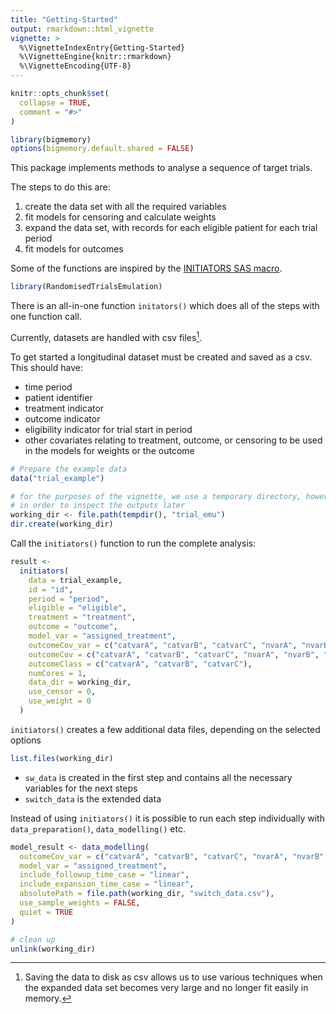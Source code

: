 ```yaml
---
title: "Getting-Started"
output: rmarkdown::html_vignette
vignette: >
  %\VignetteIndexEntry{Getting-Started}
  %\VignetteEngine{knitr::rmarkdown}
  %\VignetteEncoding{UTF-8}
---
```


```r
knitr::opts_chunk$set(
  collapse = TRUE,
  comment = "#>"
)

library(bigmemory)
options(bigmemory.default.shared = FALSE)
```

This package implements methods to analyse a sequence of target trials.

The steps to do this are:

 1. create the data set with all the required variables
 2. fit models for censoring and calculate weights
 3. expand the data set, with records for each eligible patient for each trial period
 4. fit models for outcomes

Some of the functions are inspired by the [INITIATORS SAS macro](https://causalab.sph.harvard.edu/software/).

```r
library(RandomisedTrialsEmulation)
```


There is an all-in-one function `initators()` which does all of the steps with one function call.

Currently, datasets are handled with csv files[^csv]. 

To get started a longitudinal dataset must be created and saved as a csv.
This should have:

 * time period
 * patient identifier
 * treatment indicator
 * outcome indicator
 * eligibility indicator for trial start in period
 * other covariates relating to treatment, outcome, or censoring to be used in the models for weights or the outcome
 

[^csv]: Saving the data to disk as csv allows us to use various techniques when the expanded data set becomes very 
large and no longer fit easily in memory.


```r
# Prepare the example data
data("trial_example")

# for the purposes of the vignette, we use a temporary directory, however it may be useful to use a permanent location
# in order to inspect the outputs later
working_dir <- file.path(tempdir(), "trial_emu")
dir.create(working_dir)
```

Call the `initiators()` function to run the complete analysis:
```r
result <-
  initiators(
    data = trial_example,
    id = "id",
    period = "period",
    eligible = "eligible",
    treatment = "treatment",
    outcome = "outcome",
    model_var = "assigned_treatment",
    outcomeCov_var = c("catvarA", "catvarB", "catvarC", "nvarA", "nvarB", "nvarC"),
    outcomeCov = c("catvarA", "catvarB", "catvarC", "nvarA", "nvarB", "nvarC"),
    outcomeClass = c("catvarA", "catvarB", "catvarC"),
    numCores = 1,
    data_dir = working_dir,
    use_censor = 0,
    use_weight = 0
  )
```

`initiators()` creates a few additional data files, depending on the selected options
```r
list.files(working_dir)
```
 
 * `sw_data` is created in the first step and contains all the necessary variables for the next steps
 * `switch_data` is the extended data
 

Instead of using `initiators()` it is possible to run each step individually with `data_preparation()`,
`data_modelling()` etc.

```r
model_result <- data_modelling(
  outcomeCov_var = c("catvarA", "catvarB", "catvarC", "nvarA", "nvarB", "nvarC"),
  model_var = "assigned_treatment",
  include_followup_time_case = "linear",
  include_expansion_time_case = "linear",
  absolutePath = file.path(working_dir, "switch_data.csv"),
  use_sample_weights = FALSE,
  quiet = TRUE
)
```



```r
# clean up
unlink(working_dir)
```
